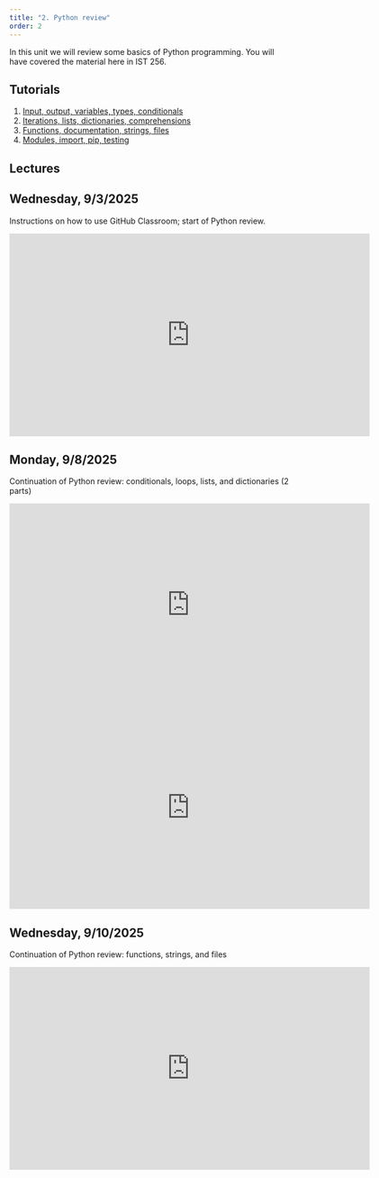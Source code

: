 ```yaml
---
title: "2. Python review"
order: 2
---
```


In this unit we will review some basics of Python programming. You will have covered the material here in IST 256.

## Tutorials

1. [Input, output, variables, types, conditionals](python-1.qmd)
2. [Iterations, lists, dictionaries, comprehensions](python-2.qmd)
3. [Functions, documentation, strings, files](python-3.qmd)
4. [Modules, import, pip, testing](python-4.qmd)

## Lectures

## Wednesday, 9/3/2025

Instructions on how to use GitHub Classroom; start of Python review.

<iframe id="kmsembed-1_vpojfecb" width="640" height="360" src="https://video.syr.edu/embed/secure/iframe/entryId/1_vpojfecb/uiConfId/45992161/st/0" class="kmsembed" allowfullscreen webkitallowfullscreen mozAllowFullScreen allow="autoplay *; fullscreen *; encrypted-media *" referrerPolicy="no-referrer-when-downgrade" sandbox="allow-downloads allow-forms allow-same-origin allow-scripts allow-top-navigation allow-pointer-lock allow-popups allow-modals allow-orientation-lock allow-popups-to-escape-sandbox allow-presentation allow-top-navigation-by-user-activation" frameborder="0" title="IST 356 Lecture - 9-3-25"></iframe>

## Monday, 9/8/2025

Continuation of Python review: conditionals, loops, lists, and dictionaries (2 parts)

<iframe id="kmsembed-1_vpojfecb" width="640" height="360" src="https://video.syr.edu/embed/secure/iframe/entryId/1_vfmptnc4/uiConfId/45992161/st/0" class="kmsembed" allowfullscreen webkitallowfullscreen mozAllowFullScreen allow="autoplay *; fullscreen *; encrypted-media *" referrerPolicy="no-referrer-when-downgrade" sandbox="allow-downloads allow-forms allow-same-origin allow-scripts allow-top-navigation allow-pointer-lock allow-popups allow-modals allow-orientation-lock allow-popups-to-escape-sandbox allow-presentation allow-top-navigation-by-user-activation" frameborder="0" title="IST 356 Lecture - 9-3-25"></iframe>

<iframe id="kmsembed-1_vpojfecb" width="640" height="360" src="https://video.syr.edu/embed/secure/iframe/entryId/1_oa086gbk/uiConfId/45992161/st/0" class="kmsembed" allowfullscreen webkitallowfullscreen mozAllowFullScreen allow="autoplay *; fullscreen *; encrypted-media *" referrerPolicy="no-referrer-when-downgrade" sandbox="allow-downloads allow-forms allow-same-origin allow-scripts allow-top-navigation allow-pointer-lock allow-popups allow-modals allow-orientation-lock allow-popups-to-escape-sandbox allow-presentation allow-top-navigation-by-user-activation" frameborder="0" title="IST 356 Lecture - 9-3-25"></iframe>

## Wednesday, 9/10/2025

Continuation of Python review: functions, strings, and files

<iframe id="kmsembed-1_vpojfecb" width="640" height="360" src="https://video.syr.edu/embed/secure/iframe/entryId/1_dm1z4h65/uiConfId/45992161/st/0" class="kmsembed" allowfullscreen webkitallowfullscreen mozAllowFullScreen allow="autoplay *; fullscreen *; encrypted-media *" referrerPolicy="no-referrer-when-downgrade" sandbox="allow-downloads allow-forms allow-same-origin allow-scripts allow-top-navigation allow-pointer-lock allow-popups allow-modals allow-orientation-lock allow-popups-to-escape-sandbox allow-presentation allow-top-navigation-by-user-activation" frameborder="0" title="IST 356 Lecture - 9-3-25"></iframe>

